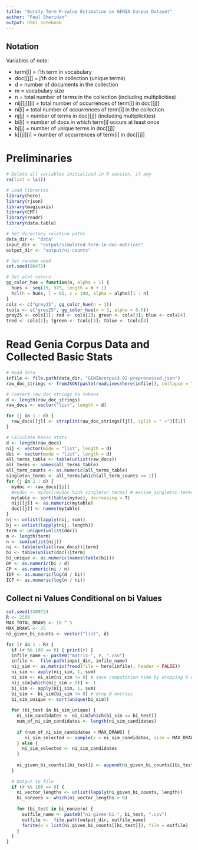 ```yaml
---
title: "Bursty Term P-value Estimation on GENIA Corpus Dataset"
author: "Paul Sheridan"
output: html_notebook
---
```


## Notation

Variables of note:

  * term[i] = i'th term in vocabulary
  * doc[[j]] = j'th doc in collection (unique terms)
  * d = number of documents in the collection
  * m = vocabulary size
  * n = total number of terms in the collection (including multiplicities) 
  * nij[[j]][i] = total number of occurrences of term[i] in doc[[j]]
  * ni[i] = total number of occurrences of term[i] in the collection
  * nj[j] = number of terms in doc[[j]] (including multiplicities)
  * bi[i] = number of docs in which term[i] occurs at least once
  * bj[j] = number of unique terms in doc[[j]]
  * k[[j]][i] = number of occurrences of term[i] in doc[[j]]



# Preliminaries

```r
# Delete all variables initialized in R session, if any
rm(list = ls())

# Load libraries
library(here)
library(rjson)
library(magicaxis)
library(EMT)
library(readr)
library(data.table)

# Set directory relative paths
data_dir <- "data"
input_dir <- "output/simulated-term-in-doc-matrices"
output_dir <- "output/ni-counts"

# Set random seed
set.seed(86472)

# Set plot colors 
gg_color_hue = function(n, alpha = 1) {
  hues <- seq(15, 375, length = n + 1)
  hcl(h = hues, l = 65, c = 100, alpha = alpha)[1 : n]
}
cols <- c("grey25", gg_color_hue(n = 3))
tcols <- c("grey25", gg_color_hue(n = 3, alpha = 0.5))
gray25 <- cols[1]; red <- cols[2]; green <- cols[3]; blue <- cols[4]
tred <- cols[2]; tgreen <- tcols[3]; tblue <- tcols[4]
```



# Read Genia Corpus Data and Collected Basic Stats

```r
# Read data
infile <- file.path(data_dir, "GENIAcorpus3.02-preprocessed.json")
raw_doc_strings <- fromJSON(paste(readLines(here(infile)), collapse = ""))

# Convert raw doc strings to tokens
d <- length(raw_doc_strings)
raw_docs <- vector("list", length = d)

for (j in 1 : d) {
  raw_docs[[j]] <- strsplit(raw_doc_strings[[j]], split = " +")[[1]]
}
```



```r
# Calculate basic stats
d <- length(raw_docs)
nij <- vector(mode = "list", length = d)
doc <- vector(mode = "list", length = d)
all_terms_table <- table(unlist(raw_docs))
all_terms <- names(all_terms_table)
all_term_counts <- as.numeric(all_terms_table)
singleton_terms <- all_terms[which(all_term_counts == 1)]
for (j in 1 : d) {
  mydoc <- raw_docs[[j]]
  #mydoc <- mydoc[!mydoc %in% singleton_terms] # excise singleton terms
  mytable <- sort(table(mydoc), decreasing = T)
  nij[[j]] <- as.numeric(mytable)
  doc[[j]] <- names(mytable)
}
nj <- unlist(lapply(nij, sum))
bj <- unlist(lapply(nij, length))
term <- unique(unlist(doc))
m <- length(term)
n <- sum(unlist(nij))
ni <- table(unlist(raw_docs))[term]
bi <- table(unlist(doc))[term]
bi_unique <- as.numeric(names(table(bi)))
DP <- as.numeric(bi / d)
CP <- as.numeric(ni / n)
IDF <- as.numeric(log(d / bi))
ICF <- as.numeric(log(n / ni))
```




## Collect ni Values Conditional on bi Values

```r
set.seed(330972)
R <- 2500
MAX_TOTAL_DRAWS <- 10 ^ 5
MAX_DRAWS <- 25
ni_given_bi_counts <- vector("list", d)

for (r in 1 : R) {
  if (r %% 100 == 0) { print(r) }
  infile_name <- paste0("matrix-", r, ".csv")
  infile <-  file.path(input_dir, infile_name)
  nij_sim <- as.matrix(fread(file = here(infile), header = FALSE))
  ni_sim <- apply(nij_sim, 1, sum)
  ni_sim <- ni_sim[ni_sim != 0] # save computation time by dropping 0 entries
  nij_sim[which(nij_sim > 0)] <- 1
  bi_sim <- apply(nij_sim, 1, sum)
  bi_sim <- bi_sim[bi_sim != 0] # drop 0 entries
  bi_sim_unique <- sort(unique(bi_sim))
  
  for (bi_test in bi_sim_unique) {
    ni_sim_candidates <- ni_sim[which(bi_sim == bi_test)]
    num_of_ni_sim_candidates <- length(ni_sim_candidates)
    
    if (num_of_ni_sim_candidates > MAX_DRAWS) {
       ni_sim_selected <- sample(x = ni_sim_candidates, size = MAX_DRAWS)
    } else {
      ni_sim_selected <- ni_sim_candidates
    }
    
    ni_given_bi_counts[[bi_test]] <- append(ni_given_bi_counts[[bi_test]], ni_sim_selected)
  }
  
  # Output to file
  if (r %% 100 == 0) {
    ni_vector_lengths <- unlist(lapply(ni_given_bi_counts, length))
    bi_nonzero <- which(ni_vector_lengths > 0)
    
    for (bi_test in bi_nonzero) {
      outfile_name <- paste0("ni-given-bi-", bi_test, ".csv")
      outfile <-  file.path(output_dir, outfile_name)
      fwrite(x = list(ni_given_bi_counts[[bi_test]]), file = outfile)
    }
  }
}
```





